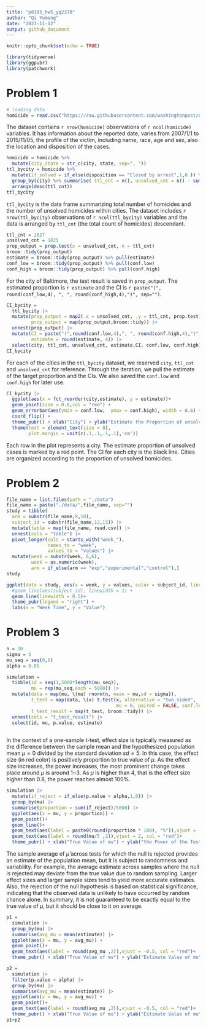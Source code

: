 ```yaml
---
title: "p8105_hw5_yq2378"
author: "Qi Yumeng"
date: "2023-11-12"
output: github_document
---
```


```r
knitr::opts_chunk$set(echo = TRUE)
```

```r
library(tidyverse)
library(ggpubr)
library(patchwork)
```
# Problem 1 

```r
# loading data
homicide = read.csv("https://raw.githubusercontent.com/washingtonpost/data-homicides/master/homicide-data.csv")
```

The dataset contains `r nrow(homicide)` observations of `r ncol(homicide)` variables. It has information about the reported date, varies from 2007/1/1 to 2015/11/05, the profile of the victim, including name, race, age and sex, also the location and disposition of the cases.

```r
homicide = homicide %>% 
  mutate(city_state = str_c(city, state, sep=", ")) 
ttl_bycity = homicide %>% 
  mutate(if_solved = if_else(disposition == "Closed by arrest",1,0 )) %>% 
  group_by(city) %>% summarise( ttl_cnt = n(), unsolved_cnt = n() - sum(if_solved), .groups = "keep") %>%
  arrange(desc(ttl_cnt)) 
ttl_bycity
```
`ttl_bycity` is the data frame summarizing total number of homicides and the number of unsolved homicides  within cities.
The dataset includes `r nrow(ttl_bycity)` observations of `r ncol(ttl_bycity)` variables and the data is arranged by `ttl_cnt` (the total count of homicides) descendant.

```r
ttl_cnt = 2827
unsolved_cnt = 1825
prop_output = prop.test(x = unsolved_cnt, n = ttl_cnt)
broom::tidy(prop_output)
estimate = broom::tidy(prop_output) %>% pull(estimate)
conf_low = broom::tidy(prop_output) %>% pull(conf.low)
conf_high = broom::tidy(prop_output) %>% pull(conf.high)
```

For the city of Baltimore, the test result is saved in `prop_output`. The estimated proportion is `r estimate` and the CI is `r paste("(", round(conf_low,4), ", ", round(conf_high,4),")", sep="")`.

```r
CI_bycity = 
  ttl_bycity |>
  mutate(prop_output = map2(.x = unsolved_cnt, .y = ttl_cnt, prop.test),
         prop_output = map(prop_output,broom::tidy)) |> 
  unnest(prop_output) |>
  mutate(CI = paste("(",round(conf.low,4),", ", round(conf.high,4),")", sep = ""),
         estimate = round(estimate, 4)) |>
  select(city, ttl_cnt, unsolved_cnt, estimate,CI, conf.low, conf.high)
CI_bycity
```

For each of the cities in the `ttl_bycity` dataset, we reserved `city`, `ttl_cnt` and `unsolved_cnt` for reference. Through the iteration, we pull the estimate of the target proportion and the CIs. We also saved the `conf.low` and `conf.high` for later use. 

```r
CI_bycity |>
  ggplot(aes(x = fct_reorder(city,estimate), y = estimate))+ 
  geom_point(size = 0.8,col = "red") + 
  geom_errorbar(aes(ymin = conf.low,  ymax = conf.high), width = 0.6) + 
  coord_flip() + 
  theme_pubr() + xlab("City") + ylab("Estimate the Proportion of unsolved homicides") +
  theme(text = element_text(size = 8),
        plot.margin = unit(c(.1,.1,.1,.1),'cm'))

```
Each row in the plot represents a city. The estimate proportion of unsolved cases is marked by a red point. The CI for each city is the black line. Cities are organized according to the proportion of unsolved homicides.


# Problem 2

```r
file_name = list.files(path = "./data")
file_name = paste("./data/",file_name, sep="")
study = tibble(
  arm = substr(file_name,8,10),
  subject_id = substr(file_name,12,13)) |>
  mutate(table = map(file_name, read.csv)) |>
  unnest(cols = "table") |>
  pivot_longer(cols = starts_with("week_"),
               names_to = "week",
               values_to = "values") |>
  mutate(week = substr(week, 6,6),
         week = as.numeric(week),
         arm = if_else(arm == "exp","experimental","control"),)
study
```

```r
ggplot(data = study, aes(x = week, y = values, color = subject_id, linetype = arm)) +
  #geom_line(aes(subject_id), linewidth = 1) +
  geom_line(linewidth = 0.5)+
  theme_pubr(legend = "right") +
  labs(x = "Week Time", y = "Value") 
```

# Problem 3

```r
n = 30
sigma = 5
mu_seq = seq(0,6)
alpha = 0.05

simulation = 
  tibble(id = seq(1,5000*length(mu_seq)),
         mu = rep(mu_seq,each = 5000)) |>
  mutate(data = map(mu, \(mu) rnorm(n, mean = mu,sd = sigma)),
         t_test = map(data, \(x) t.test(x, alternative = "two.sided",
                                        mu = 0, paired = FALSE, conf.level = alpha)),
         t_test_result = map(t_test, broom::tidy)) |>
  unnest(cols = "t_test_result") |>
  select(id, mu, p.value, estimate)
  
```

In the context of a one-sample t-test, effect size is typically measured as the difference between the sample mean and the hypothesized population mean $\mu = 0$ divided by the standard deviation $sd = 5$. In this case, the effect size (in red color) is positively proportion to true value of $\mu$. As the effect size increases, the power increases, the most prominent change takes place around $\mu$ is around 1~3. As $\mu$ is higher than 4, that is the effect size higher than 0.8, the power reaches almost 100%.

```r
simulation |> 
  mutate(if_reject = if_else(p.value < alpha,1,0)) |>
  group_by(mu) |> 
  summarise(proportion = sum(if_reject)/5000) |>
  ggplot(aes(x = mu, y = proportion)) + 
  geom_point()+
  geom_line()+
  geom_text(aes(label = paste0(round(proportion * 100), "%")),vjust = -0.5)+
  geom_text(aes(label = round(mu/5 ,2)),vjust = 2, col = "red")+
  theme_pubr() + xlab("True Value of mu") + ylab("the Power of the Test") 
```

The sample average of $\hat{\mu}$ across tests for which the null is rejected provides an estimate of the population mean, but it is subject to randomness and variability. For example, the average estimate across samples where the null is rejected may deviate from the true value due to random sampling.  Larger effect sizes and larger sample sizes tend to yield more accurate estimates. Also, the rejection of the null hypothesis is based on statistical significance, indicating that the observed data is unlikely to have occurred by random chance alone. In summary, it is not guaranteed to be exactly equal to the true value of $\mu$, but it should be close to it on average.


```r
p1 = 
  simulation |> 
  group_by(mu) |> 
  summarise(avg_mu = mean(estimate)) |>
  ggplot(aes(x = mu, y = avg_mu)) + 
  geom_point()+
  geom_text(aes(label = round(avg_mu ,2)),vjust = -0.5, col = "red")+
  theme_pubr() + xlab("True Value of mu") + ylab("Estimate Value of mu") 

p2 = 
  simulation |> 
  filter(p.value < alpha) |>
  group_by(mu) |> 
  summarise(avg_mu = mean(estimate)) |>
  ggplot(aes(x = mu, y = avg_mu)) + 
  geom_point()+
  geom_text(aes(label = round(avg_mu ,2)),vjust = -0.5, col = "red")+
  theme_pubr() + xlab("True Value of mu") + ylab("Estimate Value of mu") 
p1+p2
```

